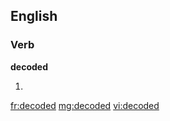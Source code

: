 ==English==

===Verb===
'''decoded'''

# {{past of|[[decode]]}}

[[fr:decoded]]
[[mg:decoded]]
[[vi:decoded]]